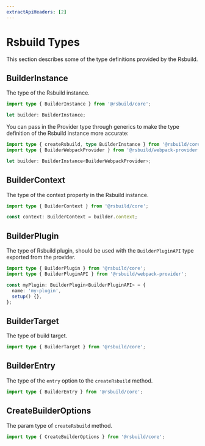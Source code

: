 ```yaml
---
extractApiHeaders: [2]
---
```


# Rsbuild Types

This section describes some of the type definitions provided by the Rsbuild.

## BuilderInstance

The type of the Rsbuild instance.

```ts
import type { BuilderInstance } from '@rsbuild/core';

let builder: BuilderInstance;
```

You can pass in the Provider type through generics to make the type definition of the Rsbuild instance more accurate:

```ts
import type { createRsbuild, type BuilderInstance } from '@rsbuild/core';
import type { BuilderWebpackProvider } from '@rsbuild/webpack-provider';

let builder: BuilderInstance<BuilderWebpackProvider>;
```

## BuilderContext

The type of the context property in the Rsbuild instance.

```ts
import type { BuilderContext } from '@rsbuild/core';

const context: BuilderContext = builder.context;
```

## BuilderPlugin

The type of Rsbuild plugin, should be used with the `BuilderPluginAPI` type exported from the provider.

```ts
import type { BuilderPlugin } from '@rsbuild/core';
import type { BuilderPluginAPI } from '@rsbuild/webpack-provider';

const myPlugin: BuilderPlugin<BuilderPluginAPI> = {
  name: 'my-plugin',
  setup() {},
};
```

## BuilderTarget

The type of build target.

```ts
import type { BuilderTarget } from '@rsbuild/core';
```

## BuilderEntry

The type of the `entry` option to the `createRsbuild` method.

```ts
import type { BuilderEntry } from '@rsbuild/core';
```

## CreateBuilderOptions

The param type of `createRsbuild` method.

```ts
import type { CreateBuilderOptions } from '@rsbuild/core';
```
